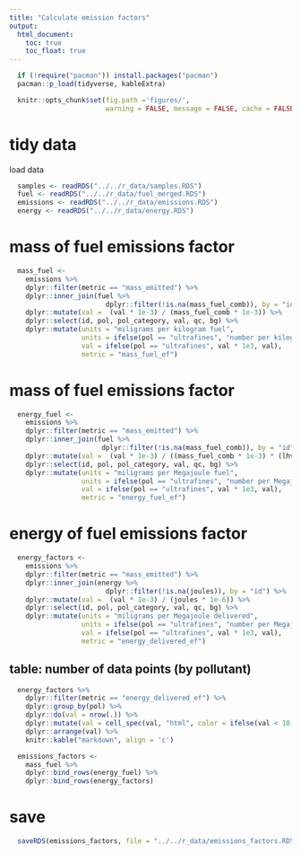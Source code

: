 ```yaml
---
title: "Calculate emission factors"
output:
  html_document:
    toc: true
    toc_float: true
---
```


```r
  if (!require("pacman")) install.packages("pacman")
  pacman::p_load(tidyverse, kableExtra)
```

```r
  knitr::opts_chunk$set(fig.path ='figures/',
                        warning = FALSE, message = FALSE, cache = FALSE)
```

# tidy data

load data

```r
  samples <- readRDS("../../r_data/samples.RDS")
  fuel <- readRDS("../../r_data/fuel_merged.RDS")
  emissions <- readRDS("../../r_data/emissions.RDS")
  energy <- readRDS("../../r_data/energy.RDS")
```

# mass of fuel emissions factor

```r
  mass_fuel <- 
    emissions %>%
    dplyr::filter(metric == "mass_emitted") %>%
    dplyr::inner_join(fuel %>%
                        dplyr::filter(!is.na(mass_fuel_comb)), by = "id") %>%
    dplyr::mutate(val =  (val * 1e-3) / (mass_fuel_comb * 1e-3)) %>%
    dplyr::select(id, pol, pol_category, val, qc, bg) %>%
    dplyr::mutate(units = "miligrams per kilogram fuel",
                  units = ifelse(pol == "ultrafines", "number per kilogram fuel", units),
                  val = ifelse(pol == "ultrafines", val * 1e3, val),
                  metric = "mass_fuel_ef")
```

# mass of fuel emissions factor

```r
  energy_fuel <- 
    emissions %>%
    dplyr::filter(metric == "mass_emitted") %>%
    dplyr::inner_join(fuel %>%
                       dplyr::filter(!is.na(mass_fuel_comb)), by = "id") %>%
    dplyr::mutate(val =  (val * 1e-3) / ((mass_fuel_comb * 1e-3) * (lhv * 1e-3))) %>%
    dplyr::select(id, pol, pol_category, val, qc, bg) %>%
    dplyr::mutate(units = "miligrams per Megajoule fuel",
                  units = ifelse(pol == "ultrafines", "number per Megajoule fuel", units),
                  val = ifelse(pol == "ultrafines", val * 1e3, val),
                  metric = "energy_fuel_ef")
```

# energy of fuel emissions factor

```r
  energy_factors <-
    emissions %>%
    dplyr::filter(metric == "mass_emitted") %>%
    dplyr::inner_join(energy %>%
                        dplyr::filter(!is.na(joules)), by = "id") %>%
    dplyr::mutate(val =  (val * 1e-3) / (joules * 1e-6)) %>% 
    dplyr::select(id, pol, pol_category, val, qc, bg) %>%
    dplyr::mutate(units = "miligrams per Megajoule delivered",
                  units = ifelse(pol == "ultrafines", "number per Megajoule delivered", units),
                  val = ifelse(pol == "ultrafines", val * 1e3, val),
                  metric = "energy_delivered_ef")
```

## table: number of data points (by pollutant)

```r
  energy_factors %>%
    dplyr::filter(metric == "energy_delivered_ef") %>%
    dplyr::group_by(pol) %>%
    dplyr::do(val = nrow(.)) %>%
    dplyr::mutate(val = cell_spec(val, "html", color = ifelse(val < 10, "red", "blue"))) %>%
    dplyr::arrange(val) %>%
    knitr::kable("markdown", align = 'c')
```

```r
  emissions_factors <-
    mass_fuel %>%
    dplyr::bind_rows(energy_fuel) %>%
    dplyr::bind_rows(energy_factors)
```

# save

```r
  saveRDS(emissions_factors, file = "../../r_data/emissions_factors.RDS")
```

